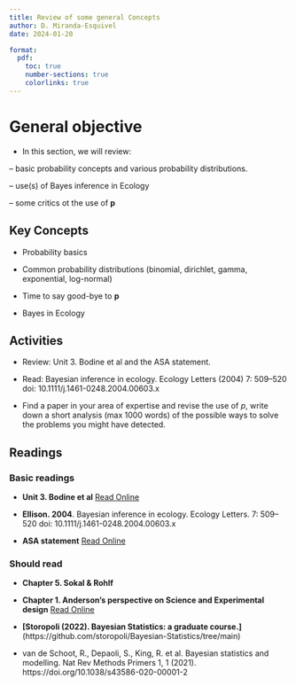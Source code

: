 ```yaml
---
title: Review of some general Concepts
author: D. Miranda-Esquivel
date: 2024-01-20

format:
  pdf:
    toc: true
    number-sections: true
    colorlinks: true
---
```



# General objective

- In this section, we will review:

-- basic probability concepts and various probability distributions.

-- use(s) of Bayes inference in Ecology

-- some critics ot the use of **p**


## Key Concepts

- Probability basics

- Common probability distributions (binomial, dirichlet, gamma, exponential, log-normal)

- Time to say good-bye to **p**

- Bayes in Ecology

## Activities 


- Review: Unit 3. Bodine et al and the ASA statement.

- Read: Bayesian inference in ecology. Ecology Letters (2004) 7: 509–520 doi: 10.1111/j.1461-0248.2004.00603.x

- Find a paper in your area of expertise and revise the use of *p*, write down a short analysis (max 1000 words) of the possible ways to solve the problems you might have detected.


## Readings


### Basic readings

- **Unit 3. Bodine et al** [Read Online](https://drive.google.com/file/d/1jtas7BKn0ZcJlQ3iobF8ReJ2Wc1BQJZd/view?usp=drive_link)

- **Ellison. 2004**. Bayesian inference in ecology. Ecology Letters. 7: 509–520 doi: 10.1111/j.1461-0248.2004.00603.x

- **ASA statement** [Read Online](https://www.tandfonline.com/doi/full/10.1080/00031305.2019.1583913)


### Should read

- **Chapter 5. Sokal & Rohlf**

- **Chapter 1. Anderson's perspective on Science and Experimental design** [Read Online](https://drive.google.com/file/d/1Vng6xtgaa_wHkf0Wb1x48M9q5nS10HkJ/view?usp=sharing)

- **[Storopoli (2022). Bayesian Statistics: a graduate course.]**(https://github.com/storopoli/Bayesian-Statistics/tree/main)

- van de Schoot, R., Depaoli, S., King, R. et al. Bayesian statistics and modelling. Nat Rev Methods Primers 1, 1 (2021). https://doi.org/10.1038/s43586-020-00001-2

